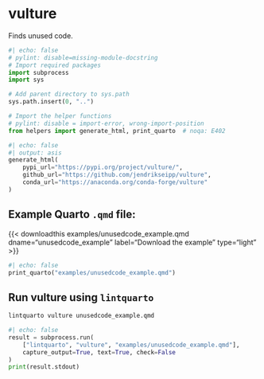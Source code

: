 <hr style="height:0pt; visibility:hidden;" />

# vulture

Finds unused code.

```python
#| echo: false
# pylint: disable=missing-module-docstring
# Import required packages
import subprocess
import sys

# Add parent directory to sys.path
sys.path.insert(0, "..")

# Import the helper functions
# pylint: disable = import-error, wrong-import-position
from helpers import generate_html, print_quarto  # noqa: E402
```

```python
#| echo: false
#| output: asis
generate_html(
    pypi_url="https://pypi.org/project/vulture/",
    github_url="https://github.com/jendrikseipp/vulture",
    conda_url="https://anaconda.org/conda-forge/vulture"
)
```

## Example Quarto `.qmd` file:

{{< downloadthis examples/unusedcode_example.qmd dname="unusedcode_example" label="Download the example" type="light" >}}

:::{.pale-grey}
```python
#| echo: false
print_quarto("examples/unusedcode_example.qmd")
```
:::

## Run vulture using `lintquarto`

```.bash
lintquarto vulture unusedcode_example.qmd
```

:::{.pale-green}
<style>
.cell-output-stdout code {
  word-break: break-word !important;
  white-space: pre-wrap !important;
}
</style>
```python
#| echo: false
result = subprocess.run(
    ["lintquarto", "vulture", "examples/unusedcode_example.qmd"],
    capture_output=True, text=True, check=False
)
print(result.stdout)
```
:::